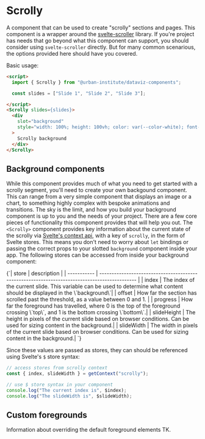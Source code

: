 
<Meta component={Stories.Scrolly} of={Stories} />

# Scrolly

A component that can be used to create "scrolly" sections and pages. This component is a wrapper around the [svelte-scroller](https://github.com/sveltejs/svelte-scroller) library. If you're project has needs that go beyond what this component can support, you should consider using `svelte-scroller` directly. But for many common scenarious, the options provided here should have you covered.

Basic usage:
```html
<script>
  import { Scrolly } from "@urban-institute/dataviz-components";

  const slides = ["Slide 1", "Slide 2", "Slide 3"];

</script>
<Scrolly slides={slides}>
  <div
    slot="background"
    style="width: 100%; height: 100vh; color: var(--color-white); font-weight: var(--font-weight-bold); background: var(--color-blue); display: flex; align-items: center; justify-content: center;"
  >
    Scrolly background
  </div>
</Scrolly>
````

<Story of={Stories.Default} />
<Controls />

## Background components

While this component provides much of what you need to get started with a scrolly segment, you'll need to create your own backgound component. This can range from a very simple component that displays an image or a chart, to something highly complex with bespoke animations and transitions. The sky is the limit, and how you build your background component is up to you and the needs of your project. There are a few core pieces of functionality this component provides that will help you out. The `<Scrolly>` component provides key information about the current state of the scrolly via [Svelte's context api](https://svelte.dev/docs/svelte#setcontext), with a key of `scrolly`, in the form of Svelte stores. This means you don't need to worry about `let` bindings or passing the correct props to your slotted `background` component inside your app. The following stores can be accessed from inside your background component:

<Markdown>
{`| store  | description                                                                                   |
| ----------- | --------------------------------------------------------------------------------------------- |
| index       | The index of the current slide. This variable can be used to determine what content should be displayed in the \`background\`|
| offset      | How far the section has scrolled past the threshold, as a value between 0 and 1. |
| progress |   How far the foreground has travelled, where 0 is the top of the foreground crossing \`top\`, and 1 is the bottom crossing \`bottom\`.|
| slideHeight | The height in pixels of the current slide based on browser conditions. Can be used for sizing content in the background.|
| slideWidth | The width in pixels of the current slide based on browser conditions. Can be used for sizing content in the background.|
`}
</Markdown>

Since these values are passed as stores, they can should be referenced using Svelte's `$` store syntax:

```JavaScript
// access stores from scrolly context
const { index, slideWidth } = getContext("scrolly");

// use $ store syntax in your component
console.log("The current index is", $index);
console.log("The slideWidth is", $slideWidth);

```

## Custom foregrounds

Information about overriding the default foreground elements TK.

